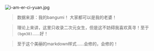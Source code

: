 ![i-am-er-ci-yuan.jpg](https://s2.loli.net/2023/07/19/TvPf5h3WYdEsgqK.jpg)

> 数据来源：我的bangumi！
> <Heimu>大家都可以是我的老婆！</Heimu>

> 理论上来讲，这里只收录二次元女生，但是这不妨碍我喜欢真寻！至于`(bgm38)`......好！

> 至于这个~~美丽~~的markdown样式......会修的，会修的！

